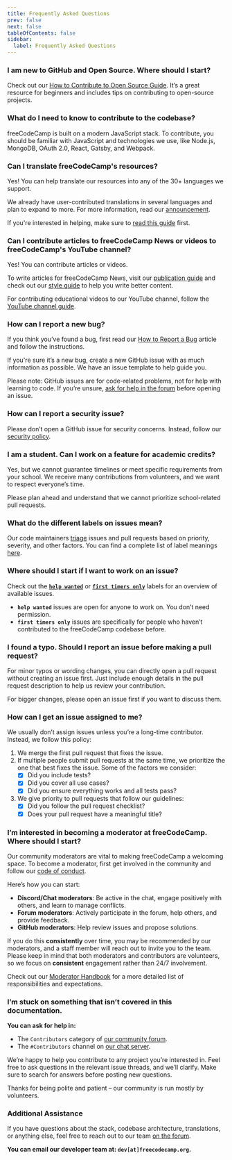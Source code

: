 ```yaml
---
title: Frequently Asked Questions
prev: false
next: false
tableOfContents: false
sidebar:
  label: Frequently Asked Questions
---
```



### I am new to GitHub and Open Source. Where should I start?

Check out our [How to Contribute to Open Source Guide](https://github.com/freeCodeCamp/how-to-contribute-to-open-source). It’s a great resource for beginners and includes tips on contributing to open-source projects.

### What do I need to know to contribute to the codebase?

freeCodeCamp is built on a modern JavaScript stack. To contribute, you should be familiar with JavaScript and technologies we use, like Node.js, MongoDB, OAuth 2.0, React, Gatsby, and Webpack.

### Can I translate freeCodeCamp's resources?

Yes! You can help translate our resources into any of the 30+ languages we support.

We already have user-contributed translations in several languages and plan to expand to more. For more information, read our [announcement](https://www.freecodecamp.org/news/help-translate-freecodecamp-language/).

If you're interested in helping, make sure to [read this guide](/how-to-translate-files/) first.

### Can I contribute articles to freeCodeCamp News or videos to freeCodeCamp's YouTube channel?

Yes! You can contribute articles or videos.

To write articles for freeCodeCamp News, visit our [publication guide](https://www.freecodecamp.org/news/how-to-write-for-freecodecamp/) and check out our [style guide](https://www.freecodecamp.org/news/developer-news-style-guide/) to help you write better content.

For contributing educational videos to our YouTube channel, follow the [YouTube channel guide](https://www.freecodecamp.org/news/how-to-contribute-to-the-freecodecamp-community-youtube-channel-b86bce4c865/).

### How can I report a new bug?

If you think you’ve found a bug, first read our [How to Report a Bug](https://www.freecodecamp.org/news/how-to-report-a-bug-to-freecodecamp/) article and follow the instructions.

If you're sure it’s a new bug, create a new GitHub issue with as much information as possible. We have an issue template to help guide you.

Please note: GitHub issues are for code-related problems, not for help with learning to code. If you’re unsure, [ask for help in the forum](https://forum.freecodecamp.org) before opening an issue.

### How can I report a security issue?

Please don’t open a GitHub issue for security concerns. Instead, follow our [security policy](https://contribute.freecodecamp.org/#/security).

### I am a student. Can I work on a feature for academic credits?

Yes, but we cannot guarantee timelines or meet specific requirements from your school. We receive many contributions from volunteers, and we want to respect everyone’s time.

Please plan ahead and understand that we cannot prioritize school-related pull requests.

### What do the different labels on issues mean?

Our code maintainers [triage](https://en.wikipedia.org/wiki/Software_bug#Bug_management) issues and pull requests based on priority, severity, and other factors. You can find a complete list of label meanings [here](https://github.com/freeCodeCamp/freeCodeCamp/labels).

### Where should I start if I want to work on an issue?

Check out the [**`help wanted`**](https://github.com/freeCodeCamp/freeCodeCamp/issues?q=is%3Aopen+is%3Aissue+label%3A%22help+wanted%22) or [**`first timers only`**](https://github.com/freeCodeCamp/freeCodeCamp/issues?q=is%3Aopen+is%3Aissue+label%3A%22first+timers+only%22) labels for an overview of available issues.

<Aside type='tip' title="Did you know?">

- **`help wanted`** issues are open for anyone to work on. You don’t need permission.
- **`first timers only`** issues are specifically for people who haven’t contributed to the freeCodeCamp codebase before.

</Aside>

### I found a typo. Should I report an issue before making a pull request?

For minor typos or wording changes, you can directly open a pull request without creating an issue first. Just include enough details in the pull request description to help us review your contribution.

For bigger changes, please open an issue first if you want to discuss them.

### How can I get an issue assigned to me?

We usually don’t assign issues unless you’re a long-time contributor. Instead, we follow this policy:

<Steps>

1. We merge the first pull request that fixes the issue.
2. If multiple people submit pull requests at the same time, we prioritize the one that best fixes the issue. Some of the factors we consider:
   - [x] Did you include tests?
   - [x] Did you cover all use cases?
   - [x] Did you ensure everything works and all tests pass?
3. We give priority to pull requests that follow our guidelines:
   - [x] Did you follow the pull request checklist?
   - [x] Does your pull request have a meaningful title?

</Steps>

### I’m interested in becoming a moderator at freeCodeCamp. Where should I start?

Our community moderators are vital to making freeCodeCamp a welcoming space. To become a moderator, first get involved in the community and follow our [code of conduct](https://www.freecodecamp.org/news/code-of-conduct/).

Here’s how you can start:

- **Discord/Chat moderators**: Be active in the chat, engage positively with others, and learn to manage conflicts.
- **Forum moderators**: Actively participate in the forum, help others, and provide feedback.
- **GitHub moderators**: Help review issues and propose solutions.

If you do this **consistently** over time, you may be recommended by our moderators, and a staff member will reach out to invite you to the team. Please keep in mind that both moderators and contributors are volunteers, so we focus on **consistent** engagement rather than 24/7 involvement.

Check out our [Moderator Handbook](/moderator-handbook/) for a more detailed list of responsibilities and expectations.

### I’m stuck on something that isn’t covered in this documentation.

**You can ask for help in:**

- The `Contributors` category of [our community forum](https://forum.freecodecamp.org/c/contributors).
- The `#Contributors` channel on [our chat server](https://discord.gg/PRyKn3Vbay).

We’re happy to help you contribute to any project you’re interested in. Feel free to ask questions in the relevant issue threads, and we’ll clarify. Make sure to search for answers before posting new questions.

Thanks for being polite and patient – our community is run mostly by volunteers.

### Additional Assistance

If you have questions about the stack, codebase architecture, translations, or anything else, feel free to reach out to our team [on the forum](https://forum.freecodecamp.org/g/team).

**You can email our developer team at: `dev[at]freecodecamp.org`.**
